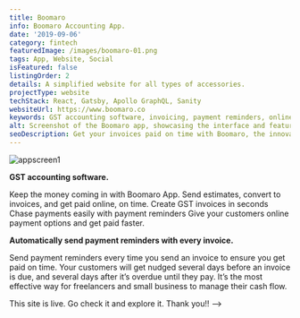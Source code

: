 ```yaml
---
title: Boomaro
info: Boomaro Accounting App.
date: '2019-09-06'
category: fintech
featuredImage: /images/boomaro-01.png
tags: App, Website, Social
isFeatured: false
listingOrder: 2
details: A simplified website for all types of accessories.
projectType: website
techStack: React, Gatsby, Apollo GraphQL, Sanity
websiteUrl: https://www.boomaro.co
keywords: GST accounting software, invoicing, payment reminders, online payment options, cash flow, freelancers, small business, user-friendly.
alt: Screenshot of the Boomaro app, showcasing the interface and features of the user-friendly GST accounting software, designed to improve the invoicing and payment process for freelancers and small businesses
seoDescription: Get your invoices paid on time with Boomaro, the innovative accounting app that streamlines your invoicing process. Convert estimates to invoices in seconds, send payment reminders, and offer your customers online payment options. Say goodbye to overdue invoices and improve your cash flow with this user-friendly GST accounting software.
---
```


![appscreen1](../images/boomaro-01.png)

**GST accounting software.**

Keep the money coming in with Boomaro App. Send estimates, convert to invoices, and get paid online, on time. Create GST invoices in seconds Chase payments easily with payment reminders Give your customers online payment options and get paid faster.

**Automatically send payment reminders with every invoice.**

Send payment reminders every time you send an invoice to ensure you get paid on time. Your customers will get nudged several days before an invoice is due, and several days after it’s overdue until they pay. It’s the most effective way for freelancers and small business to manage their cash flow.

This site is live.
Go check it and explore it.
Thank you!! -->
